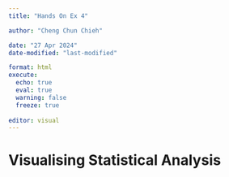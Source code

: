 ```yaml
---
title: "Hands On Ex 4"

author: "Cheng Chun Chieh"

date: "27 Apr 2024"
date-modified: "last-modified"

format: html
execute: 
  echo: true
  eval: true
  warning: false
  freeze: true
  
editor: visual
---
```


# Visualising Statistical Analysis
